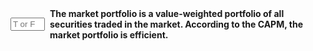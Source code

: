 ::: {.question-block}

<form onsubmit="event.preventDefault(); checkAnswerBox('module4_tf_q5','T')" style="display: flex; align-items: center; gap: 8px;">
<input type="text" id="module4_tf_q5" name="module4_tf_q5" maxlength="1" placeholder="T or F" style="width: 55px;" data-correct-answer="T" /> 
<label for="module4_tf_q5"><strong>The market portfolio is a value-weighted portfolio of all securities traded in the market. According to the CAPM, the market portfolio is efficient.</strong></label>
</form>

<div id="feedback-module4_tf_q5" class="feedback" data-status="" style="display:none;">
The sentence is TRUE. The CAPM assumes that the market portfolio represents an efficient frontier portfolio.
</div>

:::